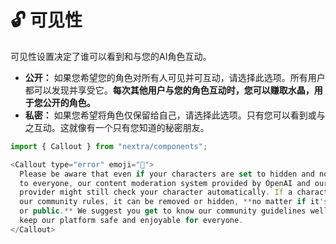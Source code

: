 # 🔓 可见性

可见性设置决定了谁可以看到和与您的AI角色互动。

- **公开：** 如果您希望您的角色对所有人可见并可互动，请选择此选项。所有用户都可以发现并享受它。**每次其他用户与您的角色互动时，您可以赚取水晶，用于您公开的角色。**
- **私密：** 如果您希望将角色仅保留给自己，请选择此选项。只有您可以看到或与之互动。这就像有一个只有您知道的秘密朋友。

```javascript
import { Callout } from "nextra/components";

<Callout type="error" emoji="️🚫">
  Please be aware that even if your characters are set to hidden and not visible
  to everyone, our content moderation system provided by OpenAI and our cloud
  provider might still check your character automatically. If a character breaks
  our community rules, it can be removed or hidden, **no matter if it's hidden
  or public.** We suggest you get to know our community guidelines well to help
  keep our platform safe and enjoyable for everyone.
</Callout>
```